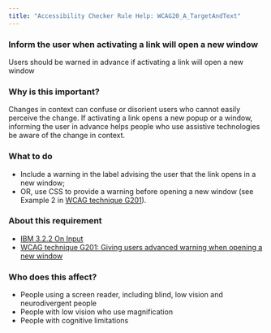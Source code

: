 ```yaml
---
title: "Accessibility Checker Rule Help: WCAG20_A_TargetAndText"
---
```


<div className="toolHelp">
<Row>
<Column colLg={16} colMd={8} colSm={4} className="toolHead">

### Inform the user when activating a link will open a new window

<div id="locLevel"></div>

Users should be warned in advance if activating a link will open a new window

</Column>
</Row>
<Row>
<Column colLg={11} colMd={5} colSm={4} className="toolMain">

### Why is this important?

Changes in context can confuse or disorient users who cannot easily perceive the change. If activating a link opens a new popup or a window, informing the user in advance helps people who use assistive technologies be aware of the change in context.

<div id="locSnippet"></div>

### What to do

* Include a warning in the label advising the user that the link opens in a new window;
* OR, use CSS to provide a warning before opening a new window (see Example 2 in [WCAG technique G201](https://www.w3.org/WAI/WCAG21/Techniques/general/G201)).

</Column>
<Column colLg={5} colMd={3} colSm={4} className="toolLeft">

### About this requirement

* [IBM 3.2.2 On Input](https://www.ibm.com/able/requirements/requirements/#3_2_2)
* [WCAG technique G201: Giving users advanced warning when opening a new window](https://www.w3.org/WAI/WCAG21/Techniques/general/G201)

### Who does this affect?

* People using a screen reader, including blind, low vision and neurodivergent people
* People with low vision who use magnification
* People with cognitive limitations

</Column>
</Row>
</div>

